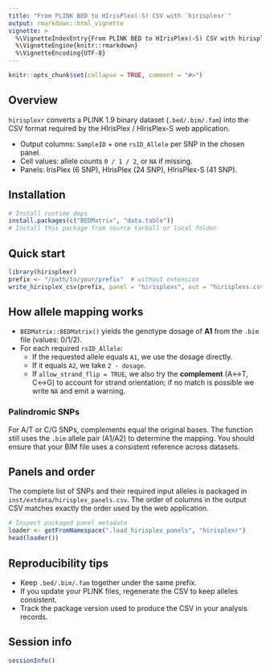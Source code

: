 ```yaml
---
title: "From PLINK BED to HIrisPlex(-S) CSV with `hirisplexr`"
output: rmarkdown::html_vignette
vignette: >
  %\VignetteIndexEntry{From PLINK BED to HIrisPlex(-S) CSV with hirisplexr}
  %\VignetteEngine{knitr::rmarkdown}
  %\VignetteEncoding{UTF-8}
---
```


```r
knitr::opts_chunk$set(collapse = TRUE, comment = "#>")
```

## Overview

`hirisplexr` converts a PLINK 1.9 binary dataset (`.bed/.bim/.fam`) into the
CSV format required by the HIrisPlex / HIrisPlex-S web application.

- Output columns: `SampleID` + one `rsID_Allele` per SNP in the chosen panel.
- Cell values: allele counts `0 / 1 / 2`, or `NA` if missing.
- Panels: IrisPlex (6 SNP), HIrisPlex (24 SNP), HIrisPlex-S (41 SNP).

## Installation

```r
# Install runtime deps
install.packages(c("BEDMatrix", "data.table"))
# Install this package from source tarball or local folder
```

## Quick start

```r
library(hirisplexr)
prefix <- "/path/to/your/prefix"  # without extension
write_hirisplex_csv(prefix, panel = "hirisplexs", out = "hirisplexs.csv")
```

## How allele mapping works

- `BEDMatrix::BEDMatrix()` yields the genotype dosage of **A1** from the `.bim`
  file (values: 0/1/2).
- For each required `rsID_Allele`:
  - If the requested allele equals `A1`, we use the dosage directly.
  - If it equals `A2`, we take `2 - dosage`.
  - If `allow_strand_flip = TRUE`, we also try the **complement** (A↔T, C↔G)
    to account for strand orientation; if no match is possible we write `NA`
    and emit a warning.

### Palindromic SNPs

For A/T or C/G SNPs, complements equal the original bases. The function still
uses the `.bim` allele pair (A1/A2) to determine the mapping. You should ensure
that your BIM file uses a consistent reference across datasets.

## Panels and order

The complete list of SNPs and their required input alleles is packaged in
`inst/extdata/hirisplex_panels.csv`. The order of columns in the output CSV
matches exactly the order used by the web application.

```r
# Inspect packaged panel metadata
loader <- getFromNamespace(".load_hirisplex_panels", "hirisplexr")
head(loader())
```

## Reproducibility tips

- Keep `.bed/.bim/.fam` together under the same prefix.
- If you update your PLINK files, regenerate the CSV to keep alleles consistent.
- Track the package version used to produce the CSV in your analysis records.

## Session info

```r
sessionInfo()
```
